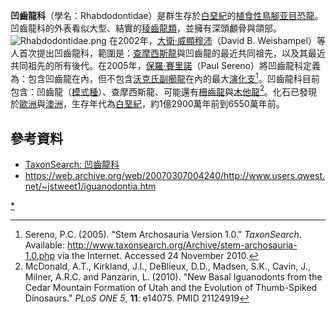 {{Automatic taxobox
| name = 凹齒龍科
| fossil_range = {{fossilrange|129.4|66}}[[白堊紀|白堊紀]]
| image = Rhabdodon.jpg
| image_width = 250px
| image_caption = [[凹齒龍|凹齒龍]]的想像圖
| taxon = Rhabdodontidae
| authority = Weishampel, 2003
| subdivision_ranks = [[屬|屬]]
| subdivision = 
*{{extinct}}{{link-en|馬氏齒龍屬|Matheronodon}} ''Matheronodon''
*{{extinct}}[[柵齒龍屬|柵齒龍屬]] ''Mochlodon''
*{{extinct}}{{link-en|侵略者龍屬| Pareisactus}} ''Pareisactus''
*{{extinct}}[[凹齒龍屬|凹齒龍屬]] ''Rhabdodon'' <small>([[模式屬|模式屬]])</small>
*{{extinct}}[[查摩西斯龍屬|查摩西斯龍屬]] ''Zalmoxes''
}}

'''凹齒龍科'''（學名：Rhabdodontidae）是群生存於[[白堊紀|白堊紀]]的[[植食性|植食性]][[鳥腳亚目|鳥腳亚目]][[恐龍|恐龍]]。凹齒龍科的外表看似大型、結實的[[稜齒龍類|稜齒龍類]]，並擁有深頭顱骨與頜部。
[[File:Rhabdodontidae.png|thumb]]
在2002年，[[大衛·威顯穆沛|大衛·威顯穆沛]]（David B. Weishampel）等人首次提出凹齒龍科，範圍是：[[查摩西斯龍|查摩西斯龍]]與凹齒龍的最近共同祖先，以及其最近共同祖先的所有後代。在2005年，[[保羅·賽里諾|保羅·賽里諾]]（Paul Sereno）將凹齒龍科定義為：包含凹齒龍在內，但不包含[[副櫛龍|沃克氏副櫛龍]]在內的最大[[演化支|演化支]]<ref name=sereno2005>Sereno, P.C. (2005). "Stem Archosauria Version 1.0." ''TaxonSearch''. Available: [http://www.taxonsearch.org/Archive/stem-archosauria-1.0.php http://www.taxonsearch.org/Archive/stem-archosauria-1.0.php] {{Wayback|url=http://www.taxonsearch.org/Archive/stem-archosauria-1.0.php |date=20090115093329 }} via the Internet. Accessed 24 November 2010.</ref>。凹齒龍科目前包含：凹齒龍（[[模式種|模式種]]）、查摩西斯龍、可能還有[[柵齒龍|柵齒龍]]與[[木他龍|木他龍]]<ref name=iguanacolossus>McDonald, A.T., Kirkland, J.I., DeBlieux, D.D., Madsen, S.K., Cavin, J., Milner, A.R.C. and Panzarin, L. (2010). "New Basal Iguanodonts from the Cedar Mountain Formation of Utah and the Evolution of Thumb-Spiked Dinosaurs." ''PLoS ONE 5'', '''11''': e14075. {{doi|10.1371/journal.pone.0014075}} PMID 21124919</ref>。化石已發現於[[歐洲|歐洲]]與[[澳洲|澳洲]]，生存年代為[[白堊紀|白堊紀]]，約1億2900萬年前到6550萬年前。

==參考資料==
{{reflist}}
*[http://www.taxonsearch.org/dev/taxon_edit.php?Action=View&tax_id=272 TaxonSearch: 凹齒龍科]{{Webarchive|url=https://archive.is/20121209050723/http://www.taxonsearch.org/dev/taxon_edit.php?Action=View&tax_id=272 |date=2012-12-09 }}
*https://web.archive.org/web/20070307004240/http://www.users.qwest.net/~jstweet1/iguanodontia.htm
{{鳥腳亞目|O.}}
{{Taxonbar|from=Q2346576}}

[[Category:禽龍類|*]]


{{dinosaur-stub}}